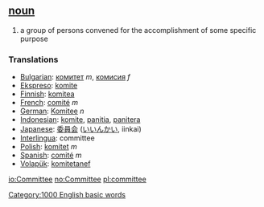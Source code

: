 == [[noun]] ==
# a group of persons convened for the accomplishment of some specific purpose

=== Translations ===
*[[Bulgarian]]: [[комитет]] ''m'', [[комисия]] ''f''
*[[Ekspreso]]: [[komite]]
*[[Finnish]]: [[komitea]]
*[[French]]: [[comité]] ''m''
*[[German]]: [[Komitee]] ''n''
*[[Indonesian]]: [[komite]], [[panitia]], [[panitera]]
*[[Japanese]]: [[委員会]] ([[いいんかい]], iinkai)
*[[Interlingua]]: committee
*[[Polish]]: [[komitet]] ''m''
*[[Spanish]]: [[comité]] ''m''
*[[Volapük]]: [[komitetanef]]

[[Category:1000 English basic words]]

[[io:Committee]]
[[no:Committee]]
[[pl:committee]]